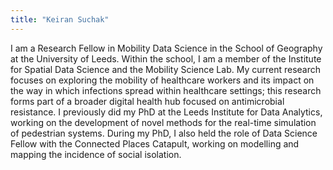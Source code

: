 ```yaml
---
title: "Keiran Suchak"
---
```


I am a Research Fellow in Mobility Data Science in the School of Geography at
the University of Leeds.
Within the school, I am a member of the Institute for Spatial Data Science and
the Mobility Science Lab.
My current research focuses on exploring the mobility of healthcare workers and
its impact on the way in which infections spread within healthcare settings;
this research forms part of a broader digital health hub focused on
antimicrobial resistance.
I previously did my PhD at the Leeds Institute for Data Analytics, working on
the development of novel methods for the real-time simulation of pedestrian
systems.
During my PhD, I also held the role of Data Science Fellow with the Connected
Places Catapult, working on modelling and mapping the incidence of social
isolation.
